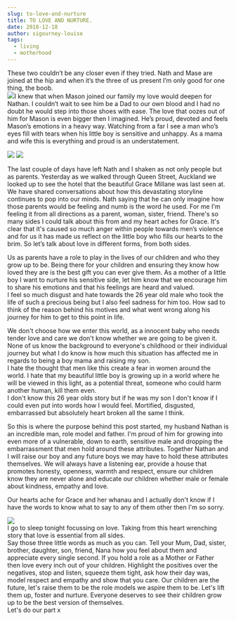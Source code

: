 ```yaml
---
slug: to-love-and-nurture
title: TO LOVE AND NURTURE.
date: 2018-12-18
author: sigourney-louise
tags:
  - living
  - motherhood
---
```

These two couldn’t be any closer even if they tried. Nath and Mase are joined at the hip and when it’s the three of us present I’m only good for one thing, the boob.\
![](http://sigourneylouise.nz/wp-content/uploads/2018/12/48059647_331967694060453_5403974379207917568_n.jpg)I knew that when Mason joined our family my love would deepen for Nathan. I couldn’t wait to see him be a Dad to our own blood and I had no doubt he would step into those shoes with ease. The love that oozes out of him for Mason is even bigger then I imagined. He’s proud, devoted and feels Mason’s emotions in a heavy way. Watching from a far I see a man who’s eyes fill with tears when his little boy is sensitive and unhappy. As a mama and wife this is everything and proud is an understatement.

![](http://sigourneylouise.nz/wp-content/uploads/2018/12/48234017_346595632800792_2023562193559093248_n.jpg) ![](http://sigourneylouise.nz/wp-content/uploads/2018/12/47684337_2260688554255068_1839515530596188160_n.jpg)

The last couple of days have left Nath and I shaken as not only people but as parents. Yesterday as we walked through Queen Street, Auckland we looked up to see the hotel that the beautiful Grace Millane was last seen at. We have shared conversations about how this devastating storyline continues to pop into our minds. Nath saying that he can only imagine how those parents would be feeling and numb is the word he used. For me I'm feeling it from all directions as a parent, woman, sister, friend. There's so many sides I could talk about this from and my heart aches for Grace. It's clear that it's caused so much anger within people towards men’s violence and for us it has made us reflect on the little boy who fills our hearts to the brim. So let’s talk about love in different forms, from both sides.

Us as parents have a role to play in the lives of our children and who they grow up to be. Being there for your children and ensuring they know how loved they are is the best gift you can ever give them. As a mother of a little boy I want to nurture his sensitive side, let him know that we encourage him to share his emotions and that his feelings are heard and valued.\
I feel so much disgust and hate towards the 26 year old male who took the life of such a precious being but I also feel sadness for him too. How sad to think of the reason behind his motives and what went wrong along his journey for him to get to this point in life.

We don't choose how we enter this world, as a innocent baby who needs tender love and care we don't know whether we are going to be given it. None of us know the background to everyone's childhood or their individual journey but what I do know is how much this situation has affected me in regards to being a boy mama and raising my son.\
I hate the thought that men like this create a fear in women around the world. I hate that my beautiful little boy is growing up in a world where he will be viewed in this light, as a potential threat, someone who could harm another human, kill them even.\
I don't know this 26 year olds story but if he was my son I don't know if I could even put into words how I would feel. Mortified, disgusted, embarrassed but absolutely heart broken all the same I think.

So this is where the purpose behind this post started, my husband Nathan is an incredible man, role model and father. I'm proud of him for growing into even more of a vulnerable, down to earth, sensitive male and dropping the embarrassment that men hold around these attributes. Together Nathan and I will raise our boy and any future boys we may have to hold these attributes themselves. We will always have a listening ear, provide a house that promotes honesty, openness, warmth and respect, ensure our children know they are never alone and educate our children whether male or female about kindness, empathy and love.

Our hearts ache for Grace and her whanau and I actually don't know if I have the words to know what to say to any of them other then I'm so sorry.

![](http://sigourneylouise.nz/wp-content/uploads/2018/12/47579484_1447553965376951_1818154549404237824_n.jpg)\
I go to sleep tonight focussing on love. Taking from this heart wrenching story that love is essential from all sides.\
Say those three little words as much as you can. Tell your Mum, Dad, sister, brother, daughter, son, friend, Nana how you feel about them and appreciate every single second. If you hold a role as a Mother or Father then love every inch out of your children. Highlight the positives over the negatives, stop and listen, squeeze them tight, ask how their day was, model respect and empathy and show that you care. Our children are the future, let's raise them to be the role models we aspire them to be. Let's lift them up, foster and nurture. Everyone deserves to see their children grow up to be the best version of themselves.\
Let's do our part x